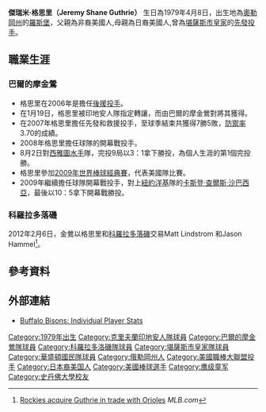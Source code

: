 {{Infobox baseball biography
|name=傑瑞米·格思里<br />Jeremy Guthrie
|image= Jeremy Guthrie on May 25, 2015.jpg
|image_size  =
|caption = 皇家隊時期的格思里
|position=[[投手|投手]]
|bats=右
|throws=右
|birth_date= {{Birth date and age|1979|4|8}}
|birth_place= {{USA}}[[俄勒岡州|俄勒岡州]][[羅斯堡_(俄勒岡州)|羅斯堡]]
|death_date= 
|death_place= 
|debutleague =美國職棒大聯盟
|debutdate=8月28日
|debutyear=2004年
|debutteam=[[克里夫蘭印地安人|克里夫蘭印地安人]]
|finalleague =美國職棒大聯盟
|finaldate=4月8日
|finalyear=2017年
|finalteam=[[華盛頓國民|華盛頓國民]]
|statleague =[[美國職棒大聯盟|美國職棒大聯盟]]
|stat1label=勝敗投數
|stat1value=91–109
|stat2label=[[防禦率|防禦率]]
|stat2value=4.42
|stat3label=[[三振|三振]]
|stat3value=1046
|teams=
* [[克里夫蘭印地安人|克里夫蘭印地安人]] ({{mlby|2004}}–{{mlby|2006}})
* [[巴爾的摩金鶯|巴爾的摩金鶯]] ({{mlby|2007}}–{{mlby|2011}})
* [[科羅拉多洛磯|科羅拉多洛磯]] ({{mlby|2012}})
* [[堪薩斯市皇家|堪薩斯市皇家]] ({{mlby|2012}}–{{mlby|2015}})
* [[華盛頓國民|華盛頓國民]] ({{mlby|2017}})
|highlights=
|hoflink  = 美國國家棒球名人堂暨博物館
|hoftype  = 美國棒球名人堂
|hofdate= 
|hofvote= 
}}

'''傑瑞米·格思里（Jeremy Shane Guthrie）''' 生日為1979年4月8日，出生地為[[奧勒岡州|奧勒岡州]]的[[罗斯堡_(俄勒冈州)|羅斯堡]]，父親為非裔美國人,母親為日裔美國人,曾為[[堪薩斯市皇家|堪薩斯市皇家]]的[[先發投手|先發投手]]。

==職業生涯==
===巴爾的摩金鶯===
*格思里在2006年是擔任[[後援投手|後援投手]]。
*在1月19日，格思里被印地安人隊指定轉讓，而由巴爾的摩金鶯對將其獲得。
*在2007年格思里擔任先發和救援投手，至球季結束共獲得7勝5敗，[[防禦率|防禦率]]3.70的成績。
*2008年格思里擔任球隊的開幕戰投手。
*8月2日對[[西雅圖水手|西雅圖水手]]隊，完投9局以3：1拿下勝投，為個人生涯的第1個完投勝。
*格思里參加[[2009年世界棒球經典賽|2009年世界棒球經典賽]]，代表美國隊比賽。
*2009年繼續擔任球隊開幕戰投手，對上[[紐約洋基|紐約洋基]]隊的[[卡斯登·查爾斯·沙巴西亞|卡斯登·查爾斯·沙巴西亞]]，最後以10：5拿下開幕戰勝投。

===科羅拉多落磯===
2012年2月6日，金鶯以格思里和[[科羅拉多落磯|科羅拉多落磯]]交易Matt Lindstrom 和Jason Hammel<ref>[http://mlb.mlb.com/news/article.jsp?ymd=20120206&content_id=26587080 Rockies acquire Guthrie in trade with Orioles] {{Wayback|url=http://mlb.mlb.com/news/article.jsp?ymd=20120206&content_id=26587080 |date=20131023060623 }} ''MLB.com''</ref>。 

==參考資料==
{{reflist}}

==外部連結==
{{Baseballstats | mlb=425386 | espn=5370 | br=g/guthrje01 | fangraphs=2072 | cube=G/Jeremy-Guthrie}}
*[http://www.minorleaguebaseball.com/app/milb/stats/stats.jsp?t=t_ibp&cid=422&stn=true&sid=t422 Buffalo Bisons: Individual Player Stats] {{Wayback|url=http://www.minorleaguebaseball.com/app/milb/stats/stats.jsp?t=t_ibp&cid=422&stn=true&sid=t422 |date=20060829085652 }}

{{2009年世界棒球經典賽美國隊選手列表}}
{{DEFAULTSORT:Guthrie, Jeremy}}
[[Category:1979年出生|Category:1979年出生]]
[[Category:克里夫蘭印地安人隊球員|Category:克里夫蘭印地安人隊球員]]
[[Category:巴爾的摩金鶯隊球員|Category:巴爾的摩金鶯隊球員]]
[[Category:科羅拉多洛磯隊球員|Category:科羅拉多洛磯隊球員]]
[[Category:堪薩斯市皇家隊球員|Category:堪薩斯市皇家隊球員]]
[[Category:華盛頓國民隊球員|Category:華盛頓國民隊球員]]
[[Category:俄勒岡州人|Category:俄勒岡州人]]
[[Category:美國職棒大聯盟投手|Category:美國職棒大聯盟投手]]
[[Category:日本裔美国人|Category:日本裔美国人]]
[[Category:美國棒球選手|Category:美國棒球選手]]
[[Category:鹰级童军|Category:鹰级童军]]
[[Category:史丹佛大學校友|Category:史丹佛大學校友]]